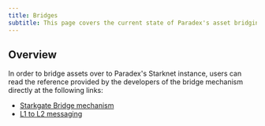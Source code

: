 ```yaml
---
title: Bridges
subtitle: This page covers the current state of Paradex's asset bridging architecture
---
```


## Overview

In order to bridge assets over to Paradex's Starknet instance, users can read the reference provided by the developers of the bridge mechanism directly at the following links:

* [Starkgate Bridge mechanism](https://docs.starknet.io/documentation/architecture_and_concepts/L1-L2_Communication/token-bridge/)
* [L1 to L2 messaging](https://docs.starknet.io/documentation/architecture_and_concepts/L1-L2_Communication/messaging-mechanism/)
